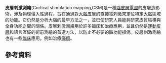 {{Multiple issues|
{{Request translation|en|}}
{{Expert needed|subject=生物学|time=2020-11-30T15:34:59+00:00}}
{{Unreferenced|time=2020-11-30T15:34:59+00:00}}
}}
{{translating|[[:en:Cortical_stimulation_mapping|:en:Cortical stimulation mapping]]||tpercent=|time=2020-11-22UTC20:09:21}}

{{Infobox diagnostic
| name            = 皮層刺激測繪
| image           = 
| alt             = 
| caption         = 
| pronounce       =  
| purpose         =aims to localize the function of specific brain regions
| test of         =
| based on        =
| synonyms        = 
| reference_range =
| calculator      = 
| DiseasesDB      = <!--{{DiseasesDB2|numeric_id}}-->
| ICD10           = <!--{{ICD10|Group|Major|minor|LinkGroup|LinkMajor}} or {{ICD10PCS|code|char1/char2/char3/char4}}-->
| ICD9            = 
| ICDO            =
| MedlinePlus     = <!--article_number-->
| eMedicine       = <!--article_number-->
| MeshID          = 
| OPS301          = <!--{{OPS301|code}}-->
| LOINC           = <!--{{LOINC|code}}-->
}}

'''皮層刺激測繪'''(Cortical stimulation mapping,CSM)是一種[[腦皮層電圖|腦皮層電圖]]的皮層造影術，涉及物理侵入性過程，旨在通過對[[大腦皮層|大腦皮層]]的直接電刺激來定位特定[[大腦|大腦]]區域的功能。它仍然是分析大腦的最早方法之一，並已使研究人員能夠研究皮質結構與全身功能之間的關係。皮層刺激測繪用於許多臨床和治療應用，並且仍然是[[運動皮層|運動皮層]]和語言區域的術前測繪的首選方法，以防止不必要的腦功能損傷。皮層刺激測繪也有一些[[臨床|臨床]]應用，例如治療[[癲癇|癲癇]]。

==參考資料==
{{Reflist|30em}}